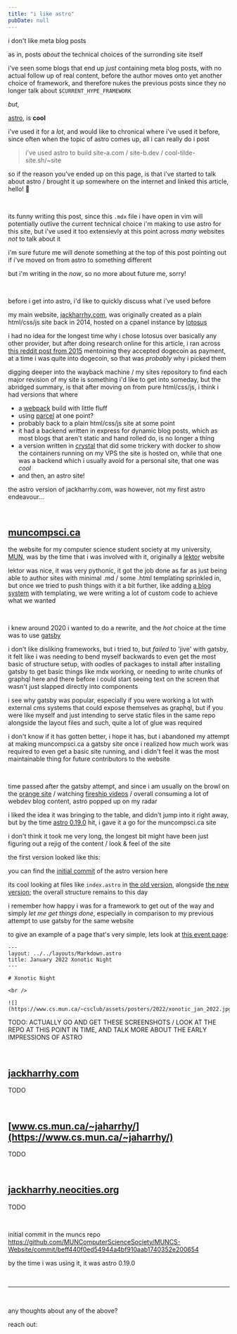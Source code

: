 ```yaml
---
title: "i like astro"
pubDate: null
---
```



i don't like meta blog posts

as in, posts _about_ the technical choices of the surronding site itself

i've seen some blogs that end up _just_ containing meta blog posts, with no actual follow up of real
content, before the author moves onto yet another choice of framework, and therefore nukes the
previous posts since they no longer talk about `$CURRENT_HYPE_FRAMEWORK`

_but,_

[astro](https://astro.build/), is **cool**

i've used it for a _lot_, and would like to chronical where i've used it before, since often when the
topic of astro comes up, all i can really do i post

> i've used astro to build site-a.com / site-b.dev / cool-tilde-site.sh/~site

so if the reason you've ended up on this page, is that i've started to talk about astro / brought it
up somewhere on the internet and linked this article, hello! 👋

<br />

its funny writing this post, since this `.mdx` file i have open in vim will potentially outlive the
current technical choice i'm making to use astro for this site, but i've used it too extensievly at
this point across _many_ websites _not_ to talk about it

i'm sure future me will denote something at the top of this post pointing out if i've moved on from
astro to something different

but i'm writing in the _now_, so no more about future me, sorry!

<br />

before i get into astro, i'd like to quickly discuss what i've used before

my main website, [jackharrhy.com](https://jackharrhy.com), was originally created as a plain html/css/js
site back in 2014, hosted on a cpanel instance by [lotosus](https://www.lotosus.com/)


<BabbleImage
  src={jackharrhyCom2014}
  alt="jackharrhy.com as it looked like in 2014, via the wayback machine"
  credits="Wayback Machine"
  creditsUrl="https://web.archive.org/web/20140510200429/http://pages.jackharrhy.com/home.html"
/>

i had no idea for the longest time why i chose lotosus over basically any other provider, but after doing research
online for this article, i ran across [this reddit post from 2015](https://old.reddit.com/r/dogecoin/comments/1wq56g/today_my_comapny_switched_webhosting_to/) mentoining
they accepted dogecoin as payment, at a time i was quite into dogecoin, so that was _probably_ why i picked them

digging deeper into the wayback machine / my sites repository to find each major revision of my site is something
i'd like to get into someday, but the abridged summary, is that after moving on from pure html/css/js, i think i had
versions that where

- a [webpack](https://webpack.js.org/) build with little fluff
- using [parcel](https://parceljs.org/) at one point?
- probably back to a plain html/css/js site at some point
- it had a backend written in express for dynamic blog posts, which as most blogs that aren't static and hand
  rolled do, is no longer a thing
- a version written in [crystal](https://crystal-lang.org/) that did some trickery with docker to show the containers running
  on my VPS the site is hosted on, while that one was a backend which i usually avoid for a personal site, that one was _cool_
- and then, an astro site!

the astro version of jackharrhy.com, was however, not my first astro endeavour...

<br />

## [muncompsci.ca](https://muncompsci.ca)

the website for my computer science student society at my university, [MUN](https://mun.cs), was by the time
that i was involved with it, originally a [lektor](https://www.getlektor.com/) website


<BabbleImage
  src={muncompsciCaLektor}
  alt="TODO"
  caption="TODO"
  credits="Wayback Machine"
  creditsUrl="https://web.archive.org/web/20210803020452/http://muncompsci.ca/"
/>

lektor was nice, it was very pythonic, it got the job done as far as just being able to author sites
with minimal .md / some .html templating sprinkled in, but once we tried to push things with it a bit
further, like adding [a blog system](https://github.com/MUNComputerScienceSociety/MUNCS-Website/pull/46) with templating, we were writing a lot of custom code to
achieve what we wanted

<br />

i knew around 2020 i wanted to do a rewrite, and the _hot_ choice at the time was to use [gatsby](https://www.gatsbyjs.com/)

i don't like disliking frameworks, but i tried to, but _failed_ to 'jive' with gatsby, it felt like i
was needing to bend myself backwards to even get the most basic of structure setup, with oodles of
packages to install after installing gatsby to get basic things like mdx working, or needing to write
chunks of graphql here and there before i could start seeing text on the screen that wasn't just slapped
directly into components

i see why gatsby was popular, especially if you were working a lot with external cms systems that could
expose themselves as graphql, but if you were like myself and just intending to serve static files in the
same repo alongside the layout files and such, quite a lot of glue was required

i don't know if it has gotten better, i hope it has, but i abandoned my attempt at making muncompsci.ca
a gatsby site once i realized how much work was required to even get a basic site running, and i didn't
feel it was the most maintainable thing for future contributors to the website

<br />

time passed after the gatsby attempt, and since i am usually on the browl on the [orange site](https://news.ycombinator.com/item?id=27440553) /
watching [fireship videos](https://www.youtube.com/watch?v=dsTXcSeAZq8) / overall consuming a lot of webdev blog content, astro popped up on
my radar


<BabbleImage
  src={astro2021}
  alt="astro's website back in 2021"
  caption="how astro's website looked back in 2021, much more busy today!"
  credits="Wayback Machine"
  creditsUrl="https://web.archive.org/web/20210426210422/https://astro.build/"
/>

i liked the idea it was bringing to the table, and didn't jump into it right away, but by the time
[astro 0.19.0](https://astro.build/blog/astro-019/) hit, i gave it a go for the muncompsci.ca site

i don't think it took me very long, the longest bit might have been just figuring out a rejig of the
content / look & feel of the site

the first version looked like this:


<BabbleImage
  src={muncompsciCaAstro}
  alt="TODO"
  caption="TODO"
  credits="Wayback Machine"
  creditsUrl="https://web.archive.org/web/20210926140621/http://muncompsci.ca/"
/>

you can find the [initial commit](https://github.com/MUNComputerScienceSociety/MUNCS-Website/commit/beff440f0ed54944a4bf910aab1740352e200654) of the astro version here

its cool looking at files like `index.astro` in [the old version](https://github.com/MUNComputerScienceSociety/MUNCS-Website/blob/beff440f0ed54944a4bf910aab1740352e200654/src/pages/index.astro),
alongside [the new version](https://github.com/MUNComputerScienceSociety/MUNCS-Website/blob/main/src/pages/index.astro); the overall structure remains to this day

i remember how happy i was for a framework to get out of the way and simply _let me get things done_, especially in comparison
to my previous attempt to use gatsby for the same website

to give an example of a page that's very simple, lets look at [this event page](https://web.archive.org/web/20240116182624/http://muncompsci.ca/events/january-2022-xonotic/):


<BabbleImage
  src={muncsXonotic}
  alt="TODO"
  caption="TODO"
  credits="Current site"
  creditsUrl="https://web.archive.org/web/20240116182624/http://muncompsci.ca/events/january-2022-xonotic/"
/>

```mdx
---
layout: ../../layouts/Markdown.astro
title: January 2022 Xonotic Night
---

# Xonotic Night

<br />

![](https://www.cs.mun.ca/~csclub/assets/posters/2022/xonotic_jan_2022.jpg)
```

TODO: ACTUALLY GO AND GET THESE SCREENSHOTS / LOOK AT THE REPO AT THIS POINT IN TIME, AND TALK MORE ABOUT
THE EARLY IMPRESSIONS OF ASTRO

<br />

## [jackharrhy.com](https://jackharrhy.com)

TODO

<br />

## [www.cs.mun.ca/~jaharrhy/](https://www.cs.mun.ca/~jaharrhy/)

TODO

<br />

## [jackharrhy.neocities.org](https://jackharrhy.neocities.org/)

TODO

<br />

initial commit in the muncs repo https://github.com/MUNComputerScienceSociety/MUNCS-Website/commit/beff440f0ed54944a4bf910aab1740352e200654

by the time i was using it, it was astro 0.19.0

<br />

---

<br />

any thoughts about any of the above?

reach out:


<Letterbird />
